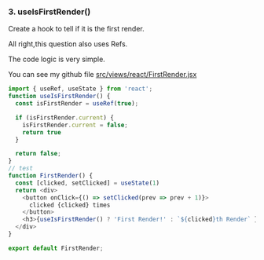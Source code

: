 ### 3. useIsFirstRender()
 
Create a hook to tell if it is the first render.

All right,this question also uses Refs.

The code logic is very simple.

You can see my github file [src/views/react/FirstRender.jsx](https://github.com/jojo51778/react-code-questions/blob/main/src/views/react/FirstRender.jsx)

```javascript
import { useRef, useState } from 'react';
function useIsFirstRender() {
  const isFirstRender = useRef(true);

  if (isFirstRender.current) {
    isFirstRender.current = false;
    return true
  }

  return false;
}
// test
function FirstRender() {
  const [clicked, setClicked] = useState(1)
  return <div>
    <button onClick={() => setClicked(prev => prev + 1)}>
      clicked {clicked} times
    </button> 
    <h3>{useIsFirstRender() ? 'First Render!' : `${clicked}th Render` }</h3>
  </div>
}

export default FirstRender;

```
